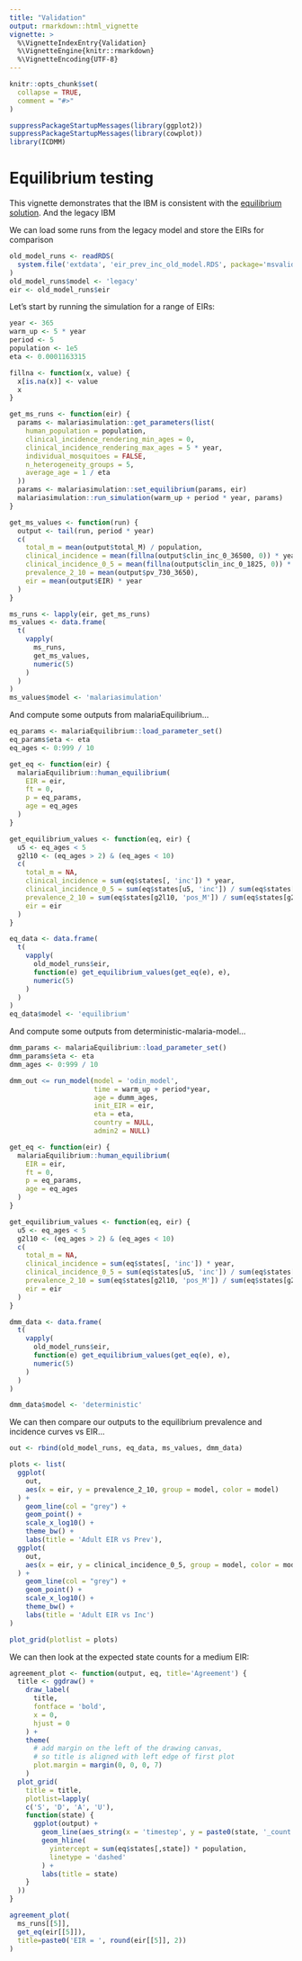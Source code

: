 ```yaml
---
title: "Validation"
output: rmarkdown::html_vignette
vignette: >
  %\VignetteIndexEntry{Validation}
  %\VignetteEngine{knitr::rmarkdown}
  %\VignetteEncoding{UTF-8}
---
```


```r
knitr::opts_chunk$set(
  collapse = TRUE,
  comment = "#>"
)
```

```r
suppressPackageStartupMessages(library(ggplot2))
suppressPackageStartupMessages(library(cowplot))
library(ICDMM)
```

# Equilibrium testing

This vignette demonstrates that the IBM is consistent with the [equilibrium solution](https://github.com/mrc-ide/malariaEquilibrium). And the legacy IBM

We can load some runs from the legacy model and store the EIRs for comparison

```r
old_model_runs <- readRDS(
  system.file('extdata', 'eir_prev_inc_old_model.RDS', package='msvalidation')
)
old_model_runs$model <- 'legacy'
eir <- old_model_runs$eir
```

Let's start by running the simulation for a range of EIRs:

```r
year <- 365
warm_up <- 5 * year
period <- 5
population <- 1e5
eta <- 0.0001163315

fillna <- function(x, value) {
  x[is.na(x)] <- value
  x
}

get_ms_runs <- function(eir) {
  params <- malariasimulation::get_parameters(list(
    human_population = population,
    clinical_incidence_rendering_min_ages = 0,
    clinical_incidence_rendering_max_ages = 5 * year,
    individual_mosquitoes = FALSE,
    n_heterogeneity_groups = 5,
    average_age = 1 / eta
  ))
  params <- malariasimulation::set_equilibrium(params, eir)
  malariasimulation::run_simulation(warm_up + period * year, params)
}

get_ms_values <- function(run) {
  output <- tail(run, period * year)
  c(
    total_m = mean(output$total_M) / population,
    clinical_incidence = mean(fillna(output$clin_inc_0_36500, 0)) * year,
    clinical_incidence_0_5 = mean(fillna(output$clin_inc_0_1825, 0)) * year,
    prevalence_2_10 = mean(output$pv_730_3650),
    eir = mean(output$EIR) * year
  )
}

ms_runs <- lapply(eir, get_ms_runs)
ms_values <- data.frame(
  t(
    vapply(
      ms_runs,
      get_ms_values,
      numeric(5)
    )
  )
)
ms_values$model <- 'malariasimulation'
```

And compute some outputs from malariaEquilibrium...

```r
eq_params <- malariaEquilibrium::load_parameter_set()
eq_params$eta <- eta
eq_ages <- 0:999 / 10

get_eq <- function(eir) {
  malariaEquilibrium::human_equilibrium(
    EIR = eir,
    ft = 0,
    p = eq_params,
    age = eq_ages
  )
}

get_equilibrium_values <- function(eq, eir) {
  u5 <- eq_ages < 5
  g2l10 <- (eq_ages > 2) & (eq_ages < 10)
  c(
    total_m = NA,
    clinical_incidence = sum(eq$states[, 'inc']) * year,
    clinical_incidence_0_5 = sum(eq$states[u5, 'inc']) / sum(eq$states[u5, 'prop']) * year,
    prevalence_2_10 = sum(eq$states[g2l10, 'pos_M']) / sum(eq$states[g2l10, 'prop']),
    eir = eir
  )
}

eq_data <- data.frame(
  t(
    vapply(
      old_model_runs$eir,
      function(e) get_equilibrium_values(get_eq(e), e),
      numeric(5)
    )
  )
)
eq_data$model <- 'equilibrium'
```

And compute some outputs from deterministic-malaria-model...

```r
dmm_params <- malariaEquilibrium::load_parameter_set()
dmm_params$eta <- eta
dmm_ages <- 0:999 / 10

dmm_out <= run_model(model = 'odin_model',
                     time = warm_up + period*year,
                     age = dumm_ages,
                     init_EIR = eir,
                     eta = eta,
                     country = NULL,
                     admin2 = NULL)

get_eq <- function(eir) {
  malariaEquilibrium::human_equilibrium(
    EIR = eir,
    ft = 0,
    p = eq_params,
    age = eq_ages
  )
}

get_equilibrium_values <- function(eq, eir) {
  u5 <- eq_ages < 5
  g2l10 <- (eq_ages > 2) & (eq_ages < 10)
  c(
    total_m = NA,
    clinical_incidence = sum(eq$states[, 'inc']) * year,
    clinical_incidence_0_5 = sum(eq$states[u5, 'inc']) / sum(eq$states[u5, 'prop']) * year,
    prevalence_2_10 = sum(eq$states[g2l10, 'pos_M']) / sum(eq$states[g2l10, 'prop']),
    eir = eir
  )
}

dmm_data <- data.frame(
  t(
    vapply(
      old_model_runs$eir,
      function(e) get_equilibrium_values(get_eq(e), e),
      numeric(5)
    )
  )
)

dmm_data$model <- 'deterministic'

```

We can then compare our outputs to the equilibrium prevalence and incidence curves vs EIR...

```r
out <- rbind(old_model_runs, eq_data, ms_values, dmm_data)

plots <- list(
  ggplot(
    out,
    aes(x = eir, y = prevalence_2_10, group = model, color = model)
  ) + 
    geom_line(col = "grey") + 
    geom_point() + 
    scale_x_log10() +
    theme_bw() +
    labs(title = 'Adult EIR vs Prev'),
  ggplot(
    out,
    aes(x = eir, y = clinical_incidence_0_5, group = model, color = model)
  ) + 
    geom_line(col = "grey") + 
    geom_point() + 
    scale_x_log10() +
    theme_bw() +
    labs(title = 'Adult EIR vs Inc')
)

plot_grid(plotlist = plots)
```

We can then look at the expected state counts for a medium EIR:

```r
agreement_plot <- function(output, eq, title='Agreement') {
  title <- ggdraw() + 
    draw_label(
      title,
      fontface = 'bold',
      x = 0,
      hjust = 0
    ) +
    theme(
      # add margin on the left of the drawing canvas,
      # so title is aligned with left edge of first plot
      plot.margin = margin(0, 0, 0, 7)
    )
  plot_grid(
    title = title,
    plotlist=lapply(
    c('S', 'D', 'A', 'U'),
    function(state) {
      ggplot(output) +
        geom_line(aes_string(x = 'timestep', y = paste0(state, '_count'))) +
        geom_hline(
          yintercept = sum(eq$states[,state]) * population,
          linetype = 'dashed'
        ) +
        labs(title = state)
    }
  ))
}

agreement_plot(
  ms_runs[[5]],
  get_eq(eir[[5]]),
  title=paste0('EIR = ', round(eir[[5]], 2))
)
```
